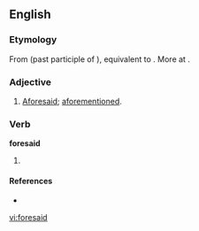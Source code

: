 ==English==

===Etymology===
From {{etyl|enm|en}} {{term|foresaid|lang=enm}} (past participle of {{term|foresayen|lang=enm}}), equivalent to {{prefix|fore|said|lang=en}}. More at {{l/en|foresay}}.

===Adjective===
{{en-adj|-}}
# {{context|rare|lang=en}} [[aforesaid|Aforesaid]]; [[aforementioned]].

===Verb===
'''foresaid'''

# {{en-past of|foresay|lang=en}}

====References====
* {{R:OED2}}

[[vi:foresaid]]
